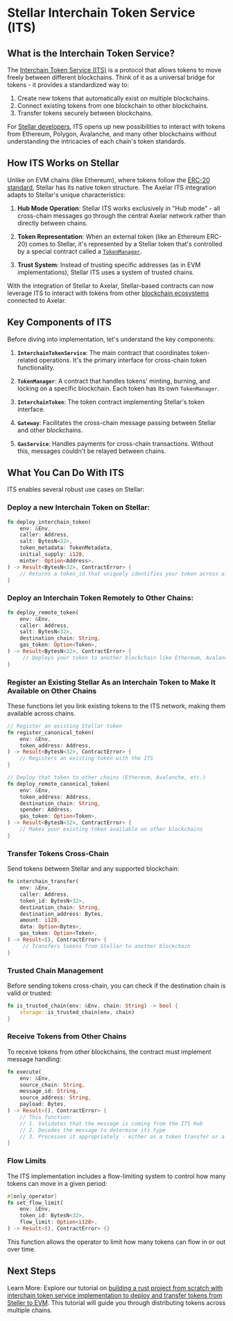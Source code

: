 # Stellar Interchain Token Service (ITS)

## What is the Interchain Token Service?

The [Interchain Token Service (ITS)](https://github.com/axelarnetwork/interchain-token-service) is a protocol that allows tokens to move freely between different blockchains. Think of it as a universal bridge for tokens - it provides a standardized way to:

1. Create new tokens that automatically exist on multiple blockchains.
1. Connect existing tokens from one blockchain to other blockchains.
1. Transfer tokens securely between blockchains.

For [Stellar developers](https://developers.stellar.org/), ITS opens up new possibilities to interact with tokens from Ethereum, Polygon, Avalanche, and many other blockchains without understanding the intricacies of each chain's token standards.

## How ITS Works on Stellar

Unlike on EVM chains (like Ethereum), where tokens follow the [ERC-20 standard](https://ethereum.org/en/developers/docs/standards/tokens/erc-20/), Stellar has its native token structure. The Axelar ITS integration adapts to Stellar's unique characteristics:

1. **Hub Mode Operation**: Stellar ITS works exclusively in "Hub mode" - all cross-chain messages go through the central Axelar network rather than directly between chains.

1. **Token Representation**: When an external token (like an Ethereum ERC-20) comes to Stellar, it's represented by a Stellar token that's controlled by a special contract called a [`TokenManager`](https://github.com/axelarnetwork/axelar-amplifier-stellar/blob/main/contracts/stellar-interchain-token-service/src/token_manager.rs).

1. **Trust System**: Instead of trusting specific addresses (as in EVM implementations), Stellar ITS uses a system of trusted chains.

With the integration of Stellar to Axelar, Stellar-based contracts can now leverage ITS to interact with tokens from other [blockchain ecosystems](https://docs.axelar.dev/dev/reference/mainnet-chain-names) connected to Axelar.

## Key Components of ITS

Before diving into implementation, let's understand the key components:

1. **`InterchainTokenService`**: The main contract that coordinates token-related operations. It's the primary interface for cross-chain token functionality.

1. **`TokenManager`**: A contract that handles tokens' minting, burning, and locking on a specific blockchain. Each token has its own `TokenManager`.

1. **`InterchainToken`**: The token contract implementing Stellar's token interface.

1. **`Gateway`**: Facilitates the cross-chain message passing between Stellar and other blockchains.

1. **`GasService`**: Handles payments for cross-chain transactions. Without this, messages couldn't be relayed between chains.

## What You Can Do With ITS

ITS enables several robust use cases on Stellar:

### Deploy a new Interchain Token on Stellar:

```rust
fn deploy_interchain_token(
    env: &Env,
    caller: Address,
    salt: BytesN<32>,
    token_metadata: TokenMetadata,
    initial_supply: i128,
    minter: Option<Address>,
) -> Result<BytesN<32>, ContractError> {
    // Returns a token_id that uniquely identifies your token across all chains
}
```

### Deploy an Interchain Token Remotely to Other Chains:

```rust
fn deploy_remote_token(
    env: &Env,
    caller: Address,
    salt: BytesN<32>,
    destination_chain: String,
    gas_token: Option<Token>,
) -> Result<BytesN<32>, ContractError> {
     // Deploys your token to another blockchain like Ethereum, Avalanche, etc.
}
```

### Register an Existing Stellar As an Interchain Token to Make It Available on Other Chains

These functions let you link existing tokens to the ITS network, making them available across chains.

```rust
// Register an existing Stellar token
fn register_canonical_token(
    env: &Env,
    token_address: Address,
) -> Result<BytesN<32>, ContractError> {
    // Registers an existing token with the ITS
}

// Deploy that token to other chains (Ethereum, Avalanche, etc.)
fn deploy_remote_canonical_token(
    env: &Env,
    token_address: Address,
    destination_chain: String,
    spender: Address,
    gas_token: Option<Token>,
) -> Result<BytesN<32>, ContractError> {
    // Makes your existing token available on other blockchains
}
```

### Transfer Tokens Cross-Chain

Send tokens between Stellar and any supported blockchain:

```rust
fn interchain_transfer(
    env: &Env,
    caller: Address,
    token_id: BytesN<32>,
    destination_chain: String,
    destination_address: Bytes,
    amount: i128,
    data: Option<Bytes>,
    gas_token: Option<Token>,
) -> Result<(), ContractError> {
     // Transfers tokens from Stellar to another blockchain
}
```

### Trusted Chain Management

Before sending tokens cross-chain, you can check if the destination chain is valid or trusted:

```rust
fn is_trusted_chain(env: &Env, chain: String) -> bool {
    storage::is_trusted_chain(env, chain)
}
```

### Receive Tokens from Other Chains

To receive tokens from other blockchains, the contract must implement message handling:

```rust
fn execute(
    env: &Env,
    source_chain: String,
    message_id: String,
    source_address: String,
    payload: Bytes,
) -> Result<(), ContractError> {
    // This function:
    // 1. Validates that the message is coming from the ITS Hub
    // 2. Decodes the message to determine its type
    // 3. Processes it appropriately - either as a token transfer or a token deployment
}
```

### Flow Limits

The ITS implementation includes a flow-limiting system to control how many tokens can move in a given period:

```rust
#[only_operator]
fn set_flow_limit(
    env: &Env,
    token_id: BytesN<32>,
    flow_limit: Option<i128>,
) -> Result<(), ContractError> {}
```

This function allows the operator to limit how many tokens can flow in or out over time.

## Next Steps

Learn More: Explore our tutorial on [building a rust project from scratch with interchain token service implementation to deploy and transfer tokens from Steller to EVM](). This tutorial will guide you through distributing tokens across multiple chains.
